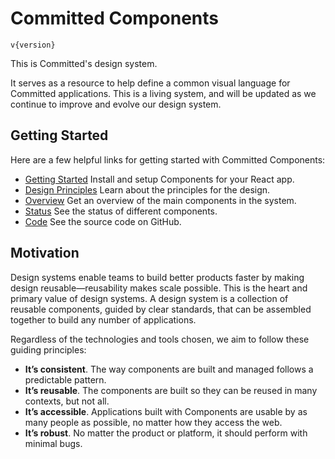 
<Meta title="Design System/Introduction" />

# Committed Components

<code>v{version}</code>

This is Committed's design system.

It serves as a resource to help define a common visual language for Committed applications.
This is a living system, and will be updated as we continue to improve and evolve our design system.

<!-- ## Sketch Kit

<ButtonLink href='https://github.com/pricelinelabs/design-system-sketch/releases/latest'>
  Download Sketch Kit
</ButtonLink> -->

## Getting Started

Here are a few helpful links for getting started with Committed Components:

- [Getting Started](/components/?path=/docs/design-system-getting-started--page) Install and setup Components for your React app.
- [Design Principles](/components/?path=/docs/design-system-design-principles--page) Learn about the principles for the design.
- [Overview](/components/?path=/docs/design-system-overview) Get an overview of the main components in the system.
- [Status](/components/?path=/docs/design-system-status--page) See the status of different components.
- [Code](https://github.com/commitd/components) See the source code on GitHub.

## Motivation

Design systems enable teams to build better products faster by making design reusable—reusability makes scale possible.
This is the heart and primary value of design systems. A design system is a collection of reusable components, guided by
clear standards, that can be assembled together to build any number of applications.

Regardless of the technologies and tools chosen, we aim to follow these guiding principles:

- **It’s consistent**. The way components are built and managed follows a predictable pattern.
- **It’s reusable**. The components are built so they can be reused in many contexts, but not all.
- **It’s accessible**. Applications built with Components are usable by as many people as possible, no matter how they access the web.
- **It’s robust**. No matter the product or platform, it should perform with minimal bugs.
